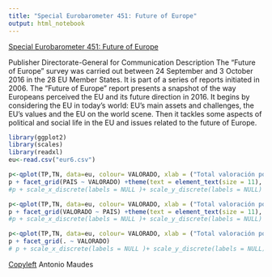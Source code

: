 ```yaml
---
title: "Special Eurobarometer 451: Future of Europe"
output: html_notebook
---
```


[Special Eurobarometer 451: Future of Europe](http://data.europa.eu/euodp/en/data/dataset/S2131_86_1_451_ENG)

Publisher
Directorate-General for Communication
Description
The "Future of Europe" survey was carried out between 24 September and 3 October 2016 in the 28 EU Member States. It is part of a series of reports initiated in 2006. The "Future of Europe" report presents a snapshot of the way Europeans perceived the EU and its future direction in 2016. It begins by considering the EU in today's world: EU’s main assets and challenges, the EU's values and the EU on the world scene. Then it tackles some aspects of political and social life in the EU and issues related to the future of Europe.

```r
library(ggplot2)
library(scales)
library(readxl)
eu<-read.csv("eur6.csv")
```


```r
p<-qplot(TP,TN, data=eu, colour= VALORADO, xlab = ("Total valoración positiva (%)"), ylab="Total valoración negativa (%)")
p + facet_grid(PAIS ~ VALORADO) +theme(text = element_text(size = 11), axis.text=element_text(size = 6)) 
#p + scale_x_discrete(labels = NULL )+ scale_y_discrete(labels = NULL)
```


```r
p<-qplot(TP,TN, data=eu, colour= VALORADO, xlab = ("Total valoración positiva (%)"), ylab="Total valoración negativa (%)")
p + facet_grid(VALORADO ~ PAIS) +theme(text = element_text(size = 11), axis.text=element_text(size = 6)) 
#p + scale_x_discrete(labels = NULL )+ scale_y_discrete(labels = NULL)
```



```r
p<-qplot(TP,TN, data=eu, colour= VALORADO, xlab = ("Total valoración positiva (%)"), ylab="Total valoración negativa (%)")
p + facet_grid(. ~ VALORADO)
# p + scale_x_discrete(labels = NULL )+ scale_y_discrete(labels = NULL)
```


[Copyleft](https://es.wikipedia.org/wiki/Copyleft) Antonio Maudes

